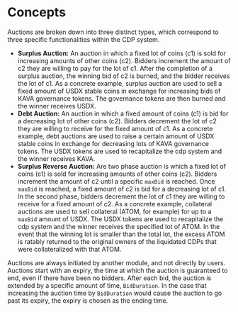 



# Concepts

Auctions are broken down into three distinct types, which correspond to three specific functionalities within the CDP system.

* **Surplus Auction:** An auction in which a fixed lot of coins (c1) is sold for increasing amounts of other coins (c2). Bidders increment the amount of c2 they are willing to pay for the lot of c1. After the completion of a surplus auction, the winning bid of c2 is burned, and the bidder receives the lot of c1. As a concrete example, surplus auction are used to sell a fixed amount of USDX stable coins in exchange for increasing bids of KAVA governance tokens. The governance tokens are then burned and the winner receives USDX.
* **Debt Auction:** An auction in which a fixed amount of coins (c1) is bid for a decreasing lot of other coins (c2). Bidders decrement the lot of c2 they are willing to receive for the fixed amount of c1. As a concrete example, debt auctions are used to raise a certain amount of USDX stable coins in exchange for decreasing lots of KAVA governance tokens. The USDX tokens are used to recapitalize the cdp system and the winner receives KAVA.
* **Surplus Reverse Auction:** Are two phase auction is which a fixed lot of coins (c1) is sold for increasing amounts of other coins (c2). Bidders increment the amount of c2 until a specific `maxBid` is reached. Once `maxBid` is reached, a fixed amount of c2 is bid for a decreasing lot of c1. In the second phase, bidders decrement the lot of c1 they are willing to receive for a fixed amount of c2. As a concrete example, collateral auctions are used to sell collateral (ATOM, for example) for up to a `maxBid` amount of USDX. The USDX tokens are used to recapitalize the cdp system and the winner receives the specified lot of ATOM. In the event that the winning lot is smaller than the total lot, the excess ATOM is ratably returned to the original owners of the liquidated CDPs that were collateralized with that ATOM.

Auctions are always initiated by another module, and not directly by users. Auctions start with an expiry, the time at which the auction is guaranteed to end, even if there have been no bidders. After each bid, the auction is extended by a specific amount of time, `BidDuration`. In the case that increasing the auction time by `BidDuration` would cause the auction to go past its expiry, the expiry is chosen as the ending time.

